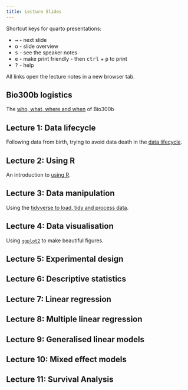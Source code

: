 ```yaml
---
title: Lecture Slides
---
```


Shortcut keys for quarto presentations:

- <kbd>→</kbd> - next slide
- <kbd>o</kbd> - slide overview
- <kbd>s</kbd> - see the speaker notes
- <kbd>e</kbd> - make print friendly - then <kbd>ctrl</kbd> + <kbd>p</kbd> to print
- <kbd>?</kbd> - help

All links open the lecture notes in a new browser tab.

## Bio300b logistics

The [who, what, where and when](bio300b_logistics.html){target="_blank"} of Bio300b

## Lecture 1: Data lifecycle

Following data from birth, trying to avoid data death in the [data lifecycle](lecture_1_data_lifecycle.html){target="_blank"}.

## Lecture 2: Using R

An introduction to [using R](lecture_2_using_r.html){target="_blank"}.


## Lecture 3: Data manipulation

Using the [tidyverse to load, tidy and process data](lecture_3_data_manipulation.html).


## Lecture 4: Data visualisation

Using [`ggplot2`](lecture_4_data_visualisation.html) to make beautiful figures.

## Lecture 5: Experimental design


## Lecture 6: Descriptive statistics


## Lecture 7: Linear regression


## Lecture 8: Multiple linear regression


## Lecture 9: Generalised linear models


## Lecture 10: Mixed effect models


## Lecture 11: Survival Analysis



